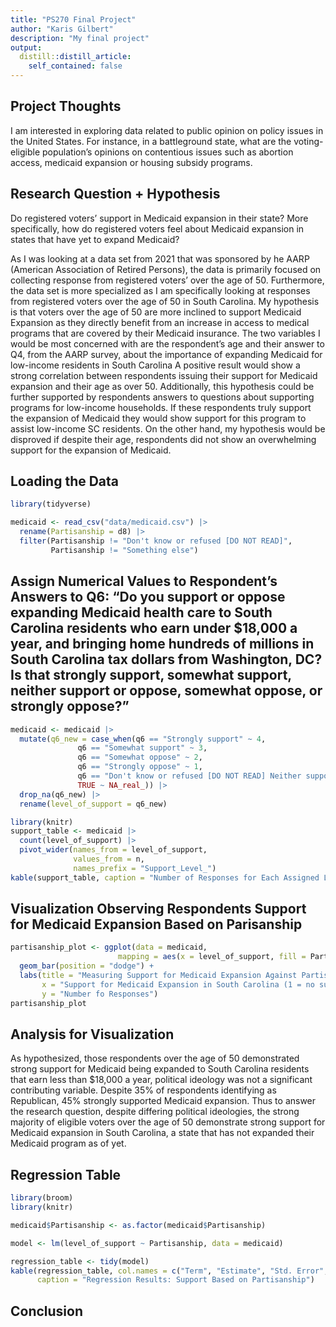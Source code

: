 ```yaml
---
title: "PS270 Final Project"
author: "Karis Gilbert"
description: "My final project"
output:
  distill::distill_article:
    self_contained: false
---
```




## Project Thoughts

I am interested in exploring data related to public opinion on policy issues in the United States. For instance, in a battleground state, what are the voting-eligible population's opinions on contentious issues such as abortion access, medicaid expansion or housing subsidy programs. 

## Research Question + Hypothesis 

Do registered voters' support in Medicaid expansion in their state? More specifically, how do registered voters feel about Medicaid expansion in states that have yet to expand Medicaid? 

As I was looking at a data set from 2021 that was sponsored by he AARP (American Association of Retired Persons), the data is primarily focused on collecting response from registered voters' over the age of 50. Furthermore, the data set is more specialized as I am specifically looking at responses from registered voters over the age of 50 in South Carolina. My hypothesis is that voters over the age of 50 are more inclined to support Medicaid Expansion as they directly benefit from an increase in access to medical programs that are covered by their Medicaid insurance. The two variables I would be most concerned with are the respondent's age and their answer to Q4, from the AARP survey, about the importance of expanding Medicaid for low-income residents in South Carolina A positive result would show a strong correlation between respondents issuing their support for Medicaid expansion and their age as over 50. Additionally, this hypothesis could be further supported by respondents answers to questions about supporting programs for low-income households. If these respondents truly support the expansion of Medicaid they would show support for this program to assist low-income SC residents. On the other hand, my hypothesis would be disproved if despite their age, respondents did not show an overwhelming support for the expansion of Medicaid.

## Loading the Data 

```r
library(tidyverse)

medicaid <- read_csv("data/medicaid.csv") |>
  rename(Partisanship = d8) |>
  filter(Partisanship != "Don't know or refused [DO NOT READ]",
         Partisanship != "Something else")

```


## Assign Numerical Values to Respondent's Answers to Q6: "Do you support or oppose expanding Medicaid health care to South Carolina residents who earn under $18,000 a year, and bringing home hundreds of millions in South Carolina tax dollars from Washington, DC? Is that strongly support, somewhat support, neither support or oppose, somewhat oppose, or strongly oppose?" 

```r
medicaid <- medicaid |>
  mutate(q6_new = case_when(q6 == "Strongly support" ~ 4,
               q6 == "Somewhat support" ~ 3,
               q6 == "Somewhat oppose" ~ 2,
               q6 == "Strongly oppose" ~ 1,
               q6 == "Don't know or refused [DO NOT READ] Neither support or oppose [DO NOT READ]" ~ NA,
               TRUE ~ NA_real_)) |>
  drop_na(q6_new) |>
  rename(level_of_support = q6_new)

```

```r
library(knitr)
support_table <- medicaid |> 
  count(level_of_support) |>
  pivot_wider(names_from = level_of_support,
              values_from = n,
              names_prefix = "Support_Level_") 
kable(support_table, caption = "Number of Responses for Each Assigned Level of Support for Medicaid Expansion")
```


## Visualization Observing Respondents Support for Medicaid Expansion Based on Parisanship

```r
partisanship_plot <- ggplot(data = medicaid,
                        mapping = aes(x = level_of_support, fill = Partisanship)) +
  geom_bar(position = "dodge") + 
  labs(title = "Measuring Support for Medicaid Expansion Against Partisanship",
       x = "Support for Medicaid Expansion in South Carolina (1 = no support, 4 = strong support)",
       y = "Number fo Responses")
partisanship_plot
```



## Analysis for Visualization

As hypothesized, those respondents over the age of 50 demonstrated strong support for Medicaid being expanded to South Carolina residents that earn less than $18,000 a year, political ideology was not a significant contributing variable. Despite 35% of respondents identifying as Republican, 45% strongly supported Medicaid expansion. Thus to answer the research question, despite differing political ideologies, the strong majority of eligible voters over the age of 50 demonstrate strong support for Medicaid expansion in South Carolina, a state that has not expanded their Medicaid program as of yet. 


## Regression Table 
```r
library(broom)
library(knitr)

medicaid$Partisanship <- as.factor(medicaid$Partisanship)

model <- lm(level_of_support ~ Partisanship, data = medicaid)

regression_table <- tidy(model)
kable(regression_table, col.names = c("Term", "Estimate", "Std. Error", "t value", "p value"),
      caption = "Regression Results: Support Based on Partisanship")
```

## Conclusion 





